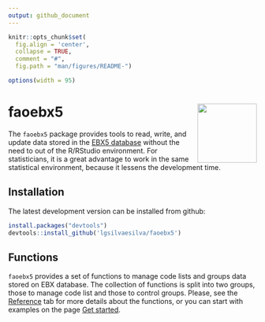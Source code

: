 ```yaml
---
output: github_document
---
```


```r
knitr::opts_chunk$set(
  fig.align = 'center',
  collapse = TRUE,
  comment = "#",
  fig.path = "man/figures/README-")

options(width = 95)
```

# faoebx5  <img src="man/figures/logo.png" align="right" alt="" width="120" />

The `faoebx5` package provides tools to read, write, and update data stored in the [EBX5 database](https://www.orchestranetworks.com/product) without the need to out of the R/RStudio environment. For statisticians, it is a great advantage to work in the same statistical environment, because it lessens the development time. 

## Installation

The latest development version can be installed from github:

```r
install.packages("devtools")
devtools::install_github('lgsilvaesilva/faoebx5')
```

## Functions

`faoebx5` provides a set of functions to manage code lists and groups data stored on EBX database. The collection of functions is split into two groups, those to manage code list and those to control groups. Please, see the [Reference](reference/index.html) tab for more details about the functions, or you can start with examples on the page [Get started ](articles/faoebx5.html).







